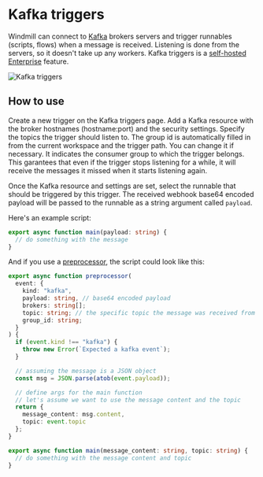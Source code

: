# Kafka triggers

Windmill can connect to [Kafka](https://kafka.apache.org/) brokers servers and trigger runnables (scripts, flows) when a message is received.
Listening is done from the servers, so it doesn't take up any workers.
Kafka triggers is a [self-hosted Enterprise](/pricing) feature.

![Kafka triggers](./kafka_triggers.png 'Kafka triggers')

## How to use

Create a new trigger on the Kafka triggers page.
Add a Kafka resource with the broker hostnames (hostname:port) and the security settings.
Specify the topics the trigger should listen to.
The group id is automatically filled in from the current workspace and the trigger path. You can change it if necessary.
It indicates the consumer group to which the trigger belongs. This garantees that even if the trigger stops listening for a while, it will receive the messages it missed when it starts listening again.

Once the Kafka resource and settings are set, select the runnable that should be triggered by this trigger.
The received webhook base64 encoded payload will be passed to the runnable as a string argument called `payload`.

Here's an example script:

```TypeScript
export async function main(payload: string) {
  // do something with the message
}
```

And if you use a [preprocessor](../43_preprocessors/index.mdx), the script could look like this:

```TypeScript
export async function preprocessor(
  event: {
    kind: "kafka",
    payload: string, // base64 encoded payload
    brokers: string[];
    topic: string; // the specific topic the message was received from
    group_id: string;
  }
) {
  if (event.kind !== "kafka") {
    throw new Error(`Expected a kafka event`);
  }

  // assuming the message is a JSON object
  const msg = JSON.parse(atob(event.payload)); 

  // define args for the main function
  // let's assume we want to use the message content and the topic
  return {
    message_content: msg.content,
    topic: event.topic
  };
}

export async function main(message_content: string, topic: string) {
  // do something with the message content and topic
}
```
